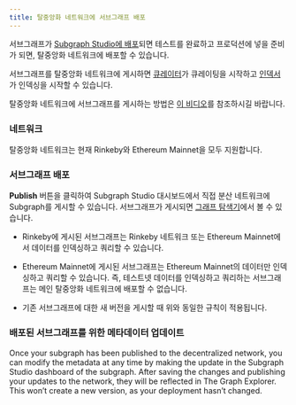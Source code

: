 ```yaml
---
title: 탈중앙화 네트워크에 서브그래프 배포
---
```


서브그래프가 [Subgraph Studio에 배포](/studio/deploy-subgraph-studio)되면 테스트를 완료하고 프로덕션에 넣을 준비가 되면, 탈중앙화 네트워크에 배포할 수 있습니다.

서브그래프를 탈중앙화 네트워크에 게시하면 [큐레이터](/curating)가 큐레이팅을 시작하고 [인덱서](/indexing)가 인덱싱을 시작할 수 있습니다.

탈중앙화 네트워크에 서브그래프를 게시하는 방법은 [이 비디오](https://youtu.be/HfDgC2oNnwo?t=580)를 참조하시길 바랍니다.

### 네트워크

탈중앙화 네트워크는 현재 Rinkeby와 Ethereum Mainnet을 모두 지원합니다.

### 서브그래프 배포

**Publish** 버튼을 클릭하여 Subgraph Studio 대시보드에서 직접 분산 네트워크에 Subgraph를 게시할 수 있습니다. 서브그래프가 게시되면 [그래프 탐색기](https://thegraph.com/explorer/)에서 볼 수 있습니다.

- Rinkeby에 게시된 서브그래프는 Rinkeby 네트워크 또는 Ethereum Mainnet에서 데이터를 인덱싱하고 쿼리할 수 있습니다.

- Ethereum Mainnet에 게시된 서브그래프는 Ethereum Mainnet의 데이터만 인덱싱하고 쿼리할 수 있습니다. 즉, 테스트넷 데이터를 인덱싱하고 쿼리하는 서브그래프는 메인 탈중앙화 네트워크에 배포할 수 없습니다.

- 기존 서브그래프에 대한 새 버전을 게시할 때 위와 동일한 규칙이 적용됩니다.

### 배포된 서브그래프를 위한 메타데이터 업데이트

Once your subgraph has been published to the decentralized network, you can modify the metadata at any time by making the update in the Subgraph Studio dashboard of the subgraph. After saving the changes and publishing your updates to the network, they will be reflected in The Graph Explorer. This won’t create a new version, as your deployment hasn’t changed.